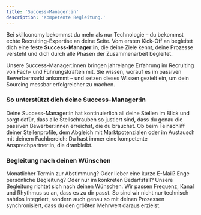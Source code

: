 ```yaml
---
title: 'Success-Manager:in'
description: 'Kompetente Begleitung.'
---
```


Bei skillconomy bekommst du mehr als nur Technologie – du bekommst echte Recruiting-Expertise an deine Seite. 
Vom ersten Kick-Off an begleitet dich eine feste **Success-Manager:in**, die deine Ziele kennt, deine Prozesse versteht 
und dich durch alle Phasen der Zusammenarbeit begleitet.

Unsere Success-Manager:innen bringen jahrelange Erfahrung im Recruiting von Fach- und Führungskräften mit. 
Sie wissen, worauf es im passiven Bewerbermarkt ankommt – und setzen dieses Wissen gezielt ein,
 um dein Sourcing messbar erfolgreicher zu machen.

 ### So unterstützt dich deine Success-Manager:in ###

 Deine Success-Manager:in hat kontinuierlich all deine Stellen im Blick und sorgt dafür, dass alle Stellschrauben so justiert sind, 
 dass du genau die passiven Bewerber:innen erreichst, die du brauchst. Ob beim Feinschliff deiner Stellenprofile, 
 dem Abgleich mit Marktpotenzialen oder im Austausch mit deinem Fachbereich: 
 Du hast immer eine kompetente Ansprechpartner:in, die dranbleibt. 

 ### Begleitung nach deinen Wünschen ###

Monatlicher Termin zur Abstimmung? Oder lieber eine kurze E-Mail? Enge persönliche Begleitung? Oder nur im konkreten Bedarfsfall?
Unsere Begleitung richtet sich nach deinen Wünschen. Wir passen Frequenz, Kanal und Rhythmus so an, dass es zu dir passt. 
So sind wir nicht nur technisch nahtlos integriert, sondern auch genau so mit deinen Prozessen synchronisiert, dass du den 
größten Mehrwert daraus erzielst. 